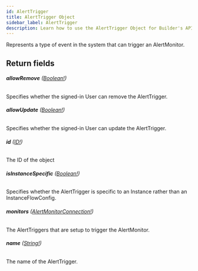 ```yaml
---
id: AlertTrigger
title: AlertTrigger Object
sidebar_label: AlertTrigger
description: Learn how to use the AlertTrigger Object for Builder's API.
---
```


Represents a type of event in the system that can trigger an AlertMonitor.

## Return fields

###### <b>allowRemove</b> ([Boolean!](/self-managed/composer/builder/api/schema/scalar/Boolean.mdx))

Specifies whether the signed-in User can remove the AlertTrigger.

###### <b>allowUpdate</b> ([Boolean!](/self-managed/composer/builder/api/schema/scalar/Boolean.mdx))

Specifies whether the signed-in User can update the AlertTrigger.

###### <b>id</b> ([ID!](/self-managed/composer/builder/api/schema/scalar/ID.mdx))

The ID of the object

###### <b>isInstanceSpecific</b> ([Boolean!](/self-managed/composer/builder/api/schema/scalar/Boolean.mdx))

Specifies whether the AlertTrigger is specific to an Instance rather than an InstanceFlowConfig.

###### <b>monitors</b> ([AlertMonitorConnection!](/self-managed/composer/builder/api/schema/object/AlertMonitorConnection.mdx))

The AlertTriggers that are setup to trigger the AlertMonitor.

###### <b>name</b> ([String!](/self-managed/composer/builder/api/schema/scalar/String.mdx))

The name of the AlertTrigger.
